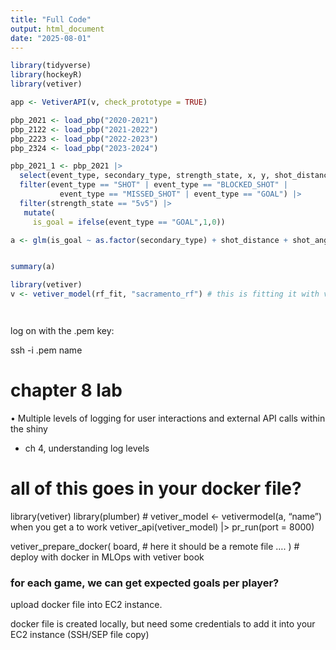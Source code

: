 ```yaml
---
title: "Full Code"
output: html_document
date: "2025-08-01"
---
```


```r
library(tidyverse)
library(hockeyR)
library(vetiver)

app <- VetiverAPI(v, check_prototype = TRUE)

pbp_2021 <- load_pbp("2020-2021")
pbp_2122 <- load_pbp("2021-2022")
pbp_2223 <- load_pbp("2022-2023")
pbp_2324 <- load_pbp("2023-2024")

pbp_2021_1 <- pbp_2021 |>
  select(event_type, secondary_type, strength_state, x, y, shot_distance, shot_angle) |>
  filter(event_type == "SHOT" | event_type == "BLOCKED_SHOT" |
           event_type == "MISSED_SHOT" | event_type == "GOAL") |>
  filter(strength_state == "5v5") |>
   mutate(
     is_goal = ifelse(event_type == "GOAL",1,0))

a <- glm(is_goal ~ as.factor(secondary_type) + shot_distance + shot_angle, family = binomial, data = pbp_2021_1)


summary(a)


```

```r
library(vetiver)
v <- vetiver_model(rf_fit, "sacramento_rf") # this is fitting it with vetiver




```

log on with the .pem key:

ssh -i .pem name \

# chapter 8 lab

• Multiple levels of logging for user interactions and external API calls within the shiny

-   ch 4, understanding log levels

# all of this goes in your docker file?

library(vetiver) library(plumber) \# vetiver_model \<- vetivermodel(a, "name") when you get a to work vetiver_api(vetiver_model) \|\> pr_run(port = 8000)

vetiver_prepare_docker( board, \# here it should be a remote file .... ) \# deploy with docker in MLOps with vetiver book

### for each game, we can get expected goals per player?

upload docker file into EC2 instance.

docker file is created locally, but need some credentials to add it into your EC2 instance (SSH/SEP file copy)

